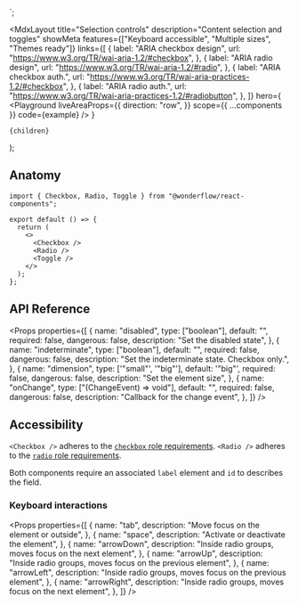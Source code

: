 
  <Checkbox defaultChecked />
  <Radio defaultChecked />
  <Toggle defaultChecked />
</>`;

  <MdxLayout
    title="Selection controls"
    description="Content selection and toggles"
    showMeta
    features={["Keyboard accessible", "Multiple sizes", "Themes ready"]}
    links={[
      {
        label: "ARIA checkbox design",
        url: "https://www.w3.org/TR/wai-aria-1.2/#checkbox",
      },
      {
        label: "ARIA radio design",
        url: "https://www.w3.org/TR/wai-aria-1.2/#radio",
      },
      {
        label: "ARIA checkbox auth.",
        url: "https://www.w3.org/TR/wai-aria-practices-1.2/#checkbox",
      },
      {
        label: "ARIA radio auth.",
        url: "https://www.w3.org/TR/wai-aria-practices-1.2/#radiobutton",
      },
    ]}
    hero={
      <Playground
        liveAreaProps={{
          direction: "row",
        }}
        scope={{ ...components }}
        code={example}
      />
    }
  >
    {children}
  </MdxLayout>
);

## Anatomy

```tsx highlight=1,6-8
import { Checkbox, Radio, Toggle } from "@wonderflow/react-components";

export default () => {
  return (
    <>
      <Checkbox />
      <Radio />
      <Toggle />
    </>
  );
};
```

## API Reference

<Props
  properties={[
    {
      name: "disabled",
      type: ["boolean"],
      default: "",
      required: false,
      dangerous: false,
      description: "Set the disabled state",
    },
    {
      name: "indeterminate",
      type: ["boolean"],
      default: "",
      required: false,
      dangerous: false,
      description: "Set the indeterminate state. Checkbox only.",
    },
    {
      name: "dimension",
      type: ['"small"', '"big"'],
      default: '"big"',
      required: false,
      dangerous: false,
      description: "Set the element size",
    },
    {
      name: "onChange",
      type: ["(ChangeEvent<HTMLInputElement>) => void"],
      default: "",
      required: false,
      dangerous: false,
      description: "Callback for the change event",
    },
  ]}
/>

## Accessibility

`<Checkbox />` adheres to the [`checkbox` role requirements](https://www.w3.org/TR/wai-aria-1.2/#checkbox).
`<Radio />` adheres to the [`radio` role requirements](https://www.w3.org/TR/wai-aria-1.2/#radio).

Both components require an associated `label` element and `id` to describes the field.

### Keyboard interactions

<Props
  properties={[
    {
      name: "tab",
      description: "Move focus on the element or outside",
    },
    {
      name: "space",
      description: "Activate or deactivate the element",
    },
    {
      name: "arrowDown",
      description: "Inside radio groups, moves focus on the next element",
    },
    {
      name: "arrowUp",
      description: "Inside radio groups, moves focus on the previous element",
    },
    {
      name: "arrowLeft",
      description: "Inside radio groups, moves focus on the previous element",
    },
    {
      name: "arrowRight",
      description: "Inside radio groups, moves focus on the next element",
    },
  ]}
/>
